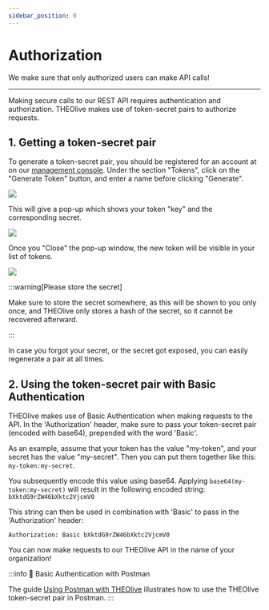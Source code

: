 ```yaml
---
sidebar_position: 0
---
```


# Authorization

We make sure that only authorized users can make API calls!

---

Making secure calls to our REST API requires authentication and authorization. THEOlive makes use of token-secret pairs to authorize requests.

## 1. Getting a token-secret pair

To generate a token-secret pair, you should be registered for an account at on our [management console](https://console.theo.live/). Under the section "Tokens", click on the "Generate Token" button, and enter a name before clicking "Generate".

![](../assets/img/c0aca77-1.-THEOlive-console-generate-token.PNG)

This will give a pop-up which shows your token "key" and the corresponding secret.

![](../assets/img/bb9b4a6-2.-THEOlive-console-generated-token-and-secret.PNG)

Once you "Close" the pop-up window, the new token will be visible in your list of tokens.

![](../assets/img/5361242-3.-THEOlive-console-token-list.PNG)

:::warning[Please store the secret]

Make sure to store the secret somewhere, as this will be shown to you only once, and THEOlive only stores a hash of the secret, so it cannot be recovered afterward.

:::

In case you forgot your secret, or the secret got exposed, you can easily regenerate a pair at all times.

## 2. Using the token-secret pair with Basic Authentication

THEOlive makes use of Basic Authentication when making requests to the API. In the 'Authorization' header, make sure to pass your token-secret pair (encoded with base64), prepended with the word 'Basic'.

As an example, assume that your token has the value "my-token", and your secret has the value "my-secret". Then you can put them together like this: `my-token:my-secret`.

You subsequently encode this value using base64. Applying `base64(my-token:my-secret)` will result in the following encoded string: `bXktdG9rZW46bXktc2VjcmV0`

This string can then be used in combination with 'Basic' to pass in the 'Authorization' header:

```text
Authorization: Basic bXktdG9rZW46bXktc2VjcmV0
```

You can now make requests to our THEOlive API in the name of your organization!

:::info 📘 Basic Authentication with Postman

The guide [Using Postman with THEOlive](https://developers.theo.live/docs/how-to-use-postmans-api-client-with-theolive) illustrates how to use the THEOlive token-secret pair in Postman.
:::

